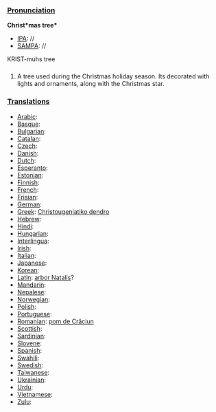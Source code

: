 ===[[Pronunciation]]===

'''Christ*mas tree*'''
*[[IPA]]: //
*[[SAMPA]]: //
KRIST-muhs tree
===[[]]===

#A tree used during the Christmas holiday season.  Its decorated with lights and ornaments, along with the Christmas star.
===[[Translations]]===

*[[Arabic]]:
*[[Basque]]:
*[[Bulgarian]]:
*[[Catalan]]:
*[[Czech]]:
*[[Danish]]:
*[[Dutch]]:
*[[Esperanto]]:
*[[Estonian]]:
*[[Finnish]]:
*[[French]]:
*[[Frisian]]:
*[[German]]: 
*[[Greek]]: [[Christougeniatiko dendro]]
*[[Hebrew]]:
*[[Hindi]]:
*[[Hungarian]]:
*[[Interlingua]]:
*[[Irish]]:
*[[Italian]]:
*[[Japanese]]:
*[[Korean]]:
*[[Latin]]: [[arbor Natalis]]?
*[[Mandarin]]:
*[[Nepalese]]:
*[[Norwegian]]:
*[[Polish]]:
*[[Portuguese]]:
*[[Romanian]]: [[pom de Crăciun]]
*[[Scottish]]:
*[[Sardinian]]:
*[[Slovene]]:
*[[Spanish]]:
*[[Swahili]]:
*[[Swedish]]:
*[[Taiwanese]]:
*[[Ukrainian]]:
*[[Urdu]]:
*[[Vietnamese]]:
*[[Zulu]]: